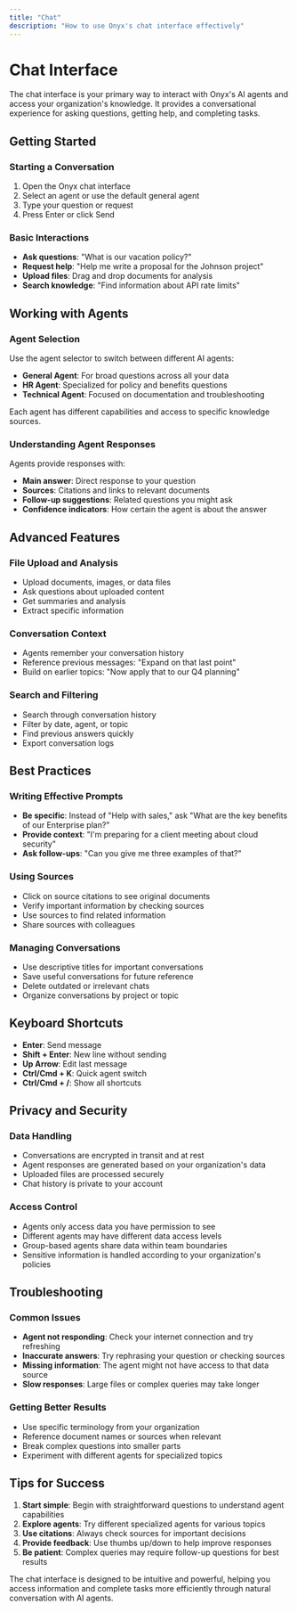```yaml
---
title: "Chat"
description: "How to use Onyx's chat interface effectively"
---
```


# Chat Interface

The chat interface is your primary way to interact with Onyx's AI agents and access your organization's knowledge. It provides a conversational experience for asking questions, getting help, and completing tasks.

## Getting Started

### Starting a Conversation
1. Open the Onyx chat interface
2. Select an agent or use the default general agent
3. Type your question or request
4. Press Enter or click Send

### Basic Interactions
- **Ask questions**: "What is our vacation policy?"
- **Request help**: "Help me write a proposal for the Johnson project"
- **Upload files**: Drag and drop documents for analysis
- **Search knowledge**: "Find information about API rate limits"

## Working with Agents

### Agent Selection
Use the agent selector to switch between different AI agents:
- **General Agent**: For broad questions across all your data
- **HR Agent**: Specialized for policy and benefits questions
- **Technical Agent**: Focused on documentation and troubleshooting

Each agent has different capabilities and access to specific knowledge sources.

### Understanding Agent Responses
Agents provide responses with:
- **Main answer**: Direct response to your question
- **Sources**: Citations and links to relevant documents
- **Follow-up suggestions**: Related questions you might ask
- **Confidence indicators**: How certain the agent is about the answer

## Advanced Features

### File Upload and Analysis
- Upload documents, images, or data files
- Ask questions about uploaded content
- Get summaries and analysis
- Extract specific information

### Conversation Context
- Agents remember your conversation history
- Reference previous messages: "Expand on that last point"
- Build on earlier topics: "Now apply that to our Q4 planning"

### Search and Filtering
- Search through conversation history
- Filter by date, agent, or topic
- Find previous answers quickly
- Export conversation logs

## Best Practices

### Writing Effective Prompts
- **Be specific**: Instead of "Help with sales," ask "What are the key benefits of our Enterprise plan?"
- **Provide context**: "I'm preparing for a client meeting about cloud security"
- **Ask follow-ups**: "Can you give me three examples of that?"

### Using Sources
- Click on source citations to see original documents
- Verify important information by checking sources
- Use sources to find related information
- Share sources with colleagues

### Managing Conversations
- Use descriptive titles for important conversations
- Save useful conversations for future reference
- Delete outdated or irrelevant chats
- Organize conversations by project or topic

## Keyboard Shortcuts

- **Enter**: Send message
- **Shift + Enter**: New line without sending
- **Up Arrow**: Edit last message
- **Ctrl/Cmd + K**: Quick agent switch
- **Ctrl/Cmd + /**: Show all shortcuts

## Privacy and Security

### Data Handling
- Conversations are encrypted in transit and at rest
- Agent responses are generated based on your organization's data
- Uploaded files are processed securely
- Chat history is private to your account

### Access Control
- Agents only access data you have permission to see
- Different agents may have different data access levels
- Group-based agents share data within team boundaries
- Sensitive information is handled according to your organization's policies

## Troubleshooting

### Common Issues
- **Agent not responding**: Check your internet connection and try refreshing
- **Inaccurate answers**: Try rephrasing your question or checking sources
- **Missing information**: The agent might not have access to that data source
- **Slow responses**: Large files or complex queries may take longer

### Getting Better Results
- Use specific terminology from your organization
- Reference document names or sources when relevant
- Break complex questions into smaller parts
- Experiment with different agents for specialized topics

## Tips for Success

1. **Start simple**: Begin with straightforward questions to understand agent capabilities
2. **Explore agents**: Try different specialized agents for various topics
3. **Use citations**: Always check sources for important decisions
4. **Provide feedback**: Use thumbs up/down to help improve responses
5. **Be patient**: Complex queries may require follow-up questions for best results

The chat interface is designed to be intuitive and powerful, helping you access information and complete tasks more efficiently through natural conversation with AI agents.